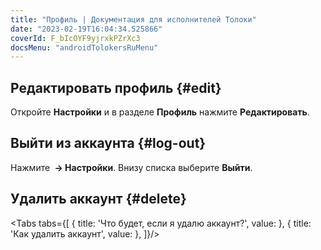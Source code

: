 ```yaml
---
title: "Профиль | Документация для исполнителей Толоки"
date: "2023-02-19T16:04:34.525866"
coverId: F_bIcOYF9yjrxkPZrXc3
docsMenu: "androidTolokersRuMenu"
---
```



<RuProfileContent1/>

## Редактировать профиль {#edit}

Откройте **Настройки** и в разделе **Профиль** нажмите **Редактировать**.

<RuProfileContent2/>

## Выйти из аккаунта {#log-out}

Нажмите **<img src="https://tlkfrontprod.azureedge.net/portal-production/static/uploaded/images/1677848121910/1677848121910_original_png.png" alt="" /> → Настройки**. Внизу списка выберите **Выйти**.

## Удалить аккаунт {#delete}

<Tabs tabs={[
  { title: 'Что будет, если я удалю аккаунт?', value: <RuProfileList1/> },
  { title: 'Как удалить аккаунт', value: <RuProfileList2android/> },
]}/>

<RuProfileContent3/>
